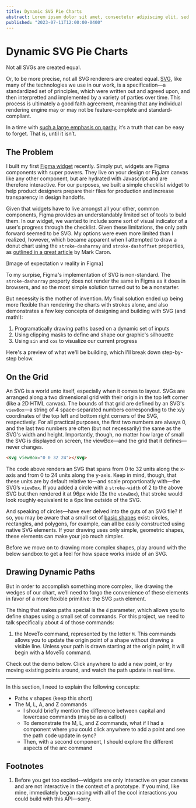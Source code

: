 ```yaml
---
title: Dynamic SVG Pie Charts
abstract: Lorem ipsum dolor sit amet, consectetur adipiscing elit, sed do eiusmod tempor incididunt ut labore et dolore magna aliqua. Ut enim ad minim veniam, quis nostrud exercitation ullamco laboris nisi ut aliquip ex ea commodo consequat.
published: "2023-07-11T12:00:00-0400"
---
```


# Dynamic SVG Pie Charts

Not all SVGs are created equal.

Or, to be more precise, not all SVG renderers are created equal. [SVG](https://www.w3.org/TR/SVG2/), like many of the technologies we use in our work, is a specification—a standardized set of principles, which were written out and agreed upon, and then interpretted and implemented by a variety of parties over time. This process is ultimately a good faith agreement, meaning that any individual rendering engine may or may not be feature-complete and standard-compliant.

In a time with [such a large emphasis on parity](https://web.dev/blog/interop-2024), it’s a truth that can be easy to forget. That is, until it isn’t.

## The Problem

I built my first [Figma widget](https://www.figma.com/widget-docs/) recently. Simply put, widgets are Figma components with super powers. They live on your design or FigJam canvas like any other component, but are hydrated with Javascript and are therefore interactive. For our purposes, we built a simple checklist widget to help product designers prepare their files for production and increase transparency in design handoffs.

Given that widgets have to live amongst all your other, common components, Figma provides an understandably limited set of tools to buld them. In our widget, we wanted to include some sort of visual indicator of a user’s progress through the checklist. Given these limitations, the only path forward seemed to be SVG. My options were even more limited than I realized, however, which became apparent when I attempted to draw a donut chart using the `stroke-dasharray` and `stroke-dashoffset` properties, as [outlined in a great article](https://heyoka.medium.com/scratch-made-svg-donut-pie-charts-in-html5-2c587e935d72) by Mark Caron.

[Image of expectation v reality in Figma]

To my surpise, Figma's implementation of SVG is non-standard. The `stroke-dasharray` property does not render the same in Figma as it does in browsers, and so the most simple solution turned out to be a nonstarter.

But necessity is the mother of invention. My final solution ended up being more flexible than rendering the charts with strokes alone, and also demonstrates a few key concepts of designing and building with SVG (and math!):

1. Programatically drawing paths based on a dynamic set of inputs
2. Using clipping masks to define and shape our graphic's silhouette
3. Using `sin` and `cos` to visualize our current progress

Here's a preview of what we'll be building, which I'll break down step-by-step below.

<ProgressIndicator />

## On the Grid

An SVG is a world unto itself, especially when it comes to layout. SVGs are arranged along a two dimensional grid with their origin in the top left corner (like a 2D HTML canvas). The bounds of that grid are defined by an SVG's `viewBox`—a string of 4 space-separated numbers corresponding to the x/y coordinates of the top left and bottom right corners of the SVG, respectively. For all practical purposes, the first two numbers are always 0, and the last two numbers are often (but not necessarily) the same as the SVG's width and height. Importantly, though, no matter how large of small the SVG is displayed on screen, the viewBox—and the grid that it defines—never changes.

```html
<svg viewBox="0 0 32 24"></svg>
```

The code above renders an SVG that spans from 0 to 32 units along the x-axis and from 0 to 24 units along the y-axis. Keep in mind, though, that these units are by default relative to—and scale proportionatly with—the SVG’s `viewBox`. If you added a circle with a `stroke-width` of 2 to the above SVG but then rendered it at 96px wide (3x the `viewBox`), that stroke would look roughly equivalent to a 6px line outside of the SVG.

And speaking of circles—have ever delved into the guts of an SVG file? If so, you may be aware that a small set of [basic shapes](https://developer.mozilla.org/en-US/docs/Web/SVG/Tutorial/Basic_Shapes) exist: circles, rectangles, and polygons, for example, can all be easily constructed using native SVG elements. If your drawing uses only simple, geometric shapes, these elements can make your job much simpler.

Before we move on to drawing more complex shapes, play around with the below sandbox to get a feel for how space works inside of an SVG.

<SVGGrid />

## Drawing Dynamic Paths

But in order to accomplish something more complex, like drawing the wedges of our chart, we’ll need to forgo the convenience of these elements in favor of a more flexible primitive: the SVG `path` element.

The thing that makes paths special is the `d` parameter, which allows you to define shapes using a small set of commands. For this project, we need to talk specifically about 4 of those commands:

1. the MoveTo command, represented by the letter `M`. This commands allows you to update the origin point of a shape without drawing a visible line. Unless your path is drawn starting at the origin point, it will begin with a MoveTo command.

Check out the demo below. Click anywhere to add a new point, or try moving existing points around, and watch the path update in real time.

<PathDrawing />

---

In this section, I need to explain the following concepts:

- Paths v shapes (keep this short)
- The M, L, A, and Z commands
  - I should briefly mention the difference between capital and lowercase commands (maybe as a callout)
  - To demonstrate the M, L, and Z commands, what if I had a component where you could click anywhere to add a point and see the path code update in sync?
  - Then, with a second component, I should explore the different aspects of the arc command

## Footnotes

1. Before you get too excited—widgets are only interactive on your canvas and are not interactive in the context of a prototype. If you mind, like mine, immediately began racing with all of the cool interactions you could build with this API—sorry.
